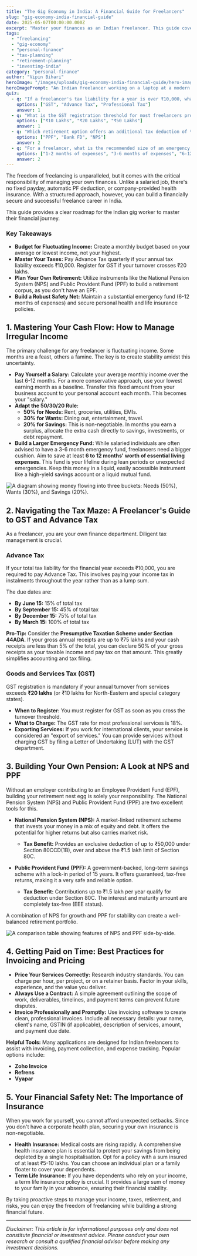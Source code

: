 ```yaml
---
title: "The Gig Economy in India: A Financial Guide for Freelancers"
slug: "gig-economy-india-financial-guide"
date: 2025-05-07T00:00:00.000Z
excerpt: "Master your finances as an Indian freelancer. This guide covers managing irregular income, handling taxes like Advance Tax and GST, saving for retirement with NPS & PPF, and choosing the right insurance."
tags:
  - "freelancing"
  - "gig-economy"
  - "personal-finance"
  - "tax-planning"
  - "retirement-planning"
  - "investing-india"
category: "personal-finance"
author: "Vipin Bihari"
heroImage: "/images/uploads/gig-economy-india-financial-guide/hero-image.jpg"
heroImagePrompt: "An Indian freelancer working on a laptop at a modern home office, with financial charts and graphs visible on a screen in the background, symbolizing financial planning and success in the gig economy."
quiz:
  - q: "If a freelancer's tax liability for a year is over ₹10,000, what must they pay?"
    options: ["GST", "Advance Tax", "Professional Tax"]
    answer: 1
  - q: "What is the GST registration threshold for most freelancers providing services in India?"
    options: ["₹10 Lakhs", "₹20 Lakhs", "₹50 Lakhs"]
    answer: 1
  - q: "Which retirement option offers an additional tax deduction of ₹50,000 under Section 80CCD(1B)?"
    options: ["PPF", "Bank FD", "NPS"]
    answer: 2
  - q: "For a freelancer, what is the recommended size of an emergency fund?"
    options: ["1-2 months of expenses", "3-6 months of expenses", "6-12 months of expenses"]
    answer: 2
---
```


The freedom of freelancing is unparalleled, but it comes with the critical responsibility of managing your own finances. Unlike a salaried job, there's no fixed payday, automatic PF deduction, or company-provided health insurance. With a structured approach, however, you can build a financially secure and successful freelance career in India.

This guide provides a clear roadmap for the Indian gig worker to master their financial journey.

### Key Takeaways
*   **Budget for Fluctuating Income:** Create a monthly budget based on your average or lowest income, not your highest.
*   **Master Your Taxes:** Pay Advance Tax quarterly if your annual tax liability exceeds ₹10,000. Register for GST if your turnover crosses ₹20 lakhs.
*   **Plan Your Own Retirement:** Utilize instruments like the National Pension System (NPS) and Public Provident Fund (PPF) to build a retirement corpus, as you don't have an EPF.
*   **Build a Robust Safety Net:** Maintain a substantial emergency fund (6-12 months of expenses) and secure personal health and life insurance policies.

## 1. Mastering Your Cash Flow: How to Manage Irregular Income

The primary challenge for any freelancer is fluctuating income. Some months are a feast, others a famine. The key is to create stability amidst this uncertainty.

*   **Pay Yourself a Salary:** Calculate your average monthly income over the last 6-12 months. For a more conservative approach, use your lowest earning month as a baseline. Transfer this fixed amount from your business account to your personal account each month. This becomes your "salary."
*   **Adapt the 50/30/20 Rule:**
    *   **50% for Needs:** Rent, groceries, utilities, EMIs.
    *   **30% for Wants:** Dining out, entertainment, travel.
    *   **20% for Savings:** This is non-negotiable.
    In months you earn a surplus, allocate the extra cash directly to savings, investments, or debt repayment.
*   **Build a Larger Emergency Fund:** While salaried individuals are often advised to have a 3-6 month emergency fund, freelancers need a bigger cushion. Aim to save at least **6 to 12 months' worth of essential living expenses**. This fund is your lifeline during lean periods or unexpected emergencies. Keep this money in a liquid, easily accessible instrument like a high-yield savings account or a liquid mutual fund.

![A diagram showing money flowing into three buckets: Needs (50%), Wants (30%), and Savings (20%).](/images/uploads/gig-economy-india-financial-guide/budgeting-buckets.png)

## 2. Navigating the Tax Maze: A Freelancer's Guide to GST and Advance Tax

As a freelancer, you are your own finance department. Diligent tax management is crucial.

### Advance Tax
If your total tax liability for the financial year exceeds ₹10,000, you are required to pay Advance Tax. This involves paying your income tax in instalments throughout the year rather than as a lump sum.

The due dates are:
*   **By June 15:** 15% of total tax
*   **By September 15:** 45% of total tax
*   **By December 15:** 75% of total tax
*   **By March 15:** 100% of total tax

**Pro-Tip:** Consider the **Presumptive Taxation Scheme under Section 44ADA**. If your gross annual receipts are up to ₹75 lakhs and your cash receipts are less than 5% of the total, you can declare 50% of your gross receipts as your taxable income and pay tax on that amount. This greatly simplifies accounting and tax filing.

### Goods and Services Tax (GST)
GST registration is mandatory if your annual turnover from services exceeds **₹20 lakhs** (or ₹10 lakhs for North-Eastern and special category states).

*   **When to Register:** You must register for GST as soon as you cross the turnover threshold.
*   **What to Charge:** The GST rate for most professional services is 18%.
*   **Exporting Services:** If you work for international clients, your service is considered an "export of services." You can provide services without charging GST by filing a Letter of Undertaking (LUT) with the GST department.

## 3. Building Your Own Pension: A Look at NPS and PPF

Without an employer contributing to an Employee Provident Fund (EPF), building your retirement nest egg is solely your responsibility. The National Pension System (NPS) and Public Provident Fund (PPF) are two excellent tools for this.

*   **National Pension System (NPS):** A market-linked retirement scheme that invests your money in a mix of equity and debt. It offers the potential for higher returns but also carries market risk.
    *   **Tax Benefit:** Provides an exclusive deduction of up to ₹50,000 under Section 80CCD(1B), over and above the ₹1.5 lakh limit of Section 80C.

*   **Public Provident Fund (PPF):** A government-backed, long-term savings scheme with a lock-in period of 15 years. It offers guaranteed, tax-free returns, making it a very safe and reliable option.
    *   **Tax Benefit:** Contributions up to ₹1.5 lakh per year qualify for deduction under Section 80C. The interest and maturity amount are completely tax-free (EEE status).

A combination of NPS for growth and PPF for stability can create a well-balanced retirement portfolio.

![A comparison table showing features of NPS and PPF side-by-side.](/images/uploads/gig-economy-india-financial-guide/nps-vs-ppf-comparison.png)

## 4. Getting Paid on Time: Best Practices for Invoicing and Pricing

*   **Price Your Services Correctly:** Research industry standards. You can charge per hour, per project, or on a retainer basis. Factor in your skills, experience, and the value you deliver.
*   **Always Use a Contract:** A simple agreement outlining the scope of work, deliverables, timelines, and payment terms can prevent future disputes.
*   **Invoice Professionally and Promptly:** Use invoicing software to create clean, professional invoices. Include all necessary details: your name, client's name, GSTIN (if applicable), description of services, amount, and payment due date.

**Helpful Tools:** Many applications are designed for Indian freelancers to assist with invoicing, payment collection, and expense tracking. Popular options include:
*   **Zoho Invoice**
*   **Refrens**
*   **Vyapar**

## 5. Your Financial Safety Net: The Importance of Insurance

When you work for yourself, you cannot afford unexpected setbacks. Since you don't have a corporate health plan, securing your own insurance is non-negotiable.

*   **Health Insurance:** Medical costs are rising rapidly. A comprehensive health insurance plan is essential to protect your savings from being depleted by a single hospitalisation. Opt for a policy with a sum insured of at least ₹5-10 lakhs. You can choose an individual plan or a family floater to cover your dependents.
*   **Term Life Insurance:** If you have dependents who rely on your income, a term life insurance policy is crucial. It provides a large sum of money to your family in your absence, ensuring their financial stability.

By taking proactive steps to manage your income, taxes, retirement, and risks, you can enjoy the freedom of freelancing while building a strong financial future.

---
*Disclaimer: This article is for informational purposes only and does not constitute financial or investment advice. Please conduct your own research or consult a qualified financial advisor before making any investment decisions.*